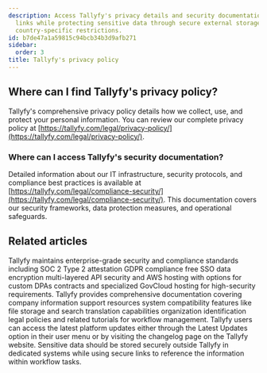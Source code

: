 ```yaml
---
description: Access Tallyfy's privacy details and security documentation through dedicated
  links while protecting sensitive data through secure external storage and following
  country-specific restrictions.
id: b7de47a1a59815c94bcb34b3d9afb271
sidebar:
  order: 3
title: Tallyfy's privacy policy
---
```


## Where can I find Tallyfy's privacy policy?

Tallyfy's comprehensive privacy policy details how we collect, use, and protect your personal information. You can review our complete privacy policy at [https://tallyfy.com/legal/privacy-policy/](https://tallyfy.com/legal/privacy-policy/).

### Where can I access Tallyfy's security documentation?

Detailed information about our IT infrastructure, security protocols, and compliance best practices is available at [https://tallyfy.com/legal/compliance-security/](https://tallyfy.com/legal/compliance-security/). This documentation covers our security frameworks, data protection measures, and operational safeguards.


## Related articles
<CardGrid>
<LinkTitleCard header="<b>Miscellaneous > Terms & legals</b>" href="/products/pro/miscellaneous/terms-legals/" > Tallyfy maintains enterprise-grade security and compliance standards including SOC 2 Type 2 attestation GDPR compliance free SSO data encryption multi-layered API security and AWS hosting with options for custom DPAs contracts and specialized GovCloud hosting for high-security requirements. </LinkTitleCard>
<LinkTitleCard header="<b>Pro > Miscellaneous</b>" href="/products/pro/miscellaneous/" > Tallyfy provides comprehensive documentation covering company information support resources system compatibility features like file storage and search translation capabilities organization identification legal policies and related tutorials for workflow management. </LinkTitleCard>
<LinkTitleCard header="<b>Miscellaneous > Stay updated with Tallyfy's latest features</b>" href="/products/pro/miscellaneous/how-can-i-stay-updated-with-tallyfys-latest-features/" > Tallyfy users can access the latest platform updates either through the Latest Updates option in their user menu or by visiting the changelog page on the Tallyfy website. </LinkTitleCard>
<LinkTitleCard header="<b>Tracking And Tasks > Protect sensitive data</b>" href="/products/pro/tracking-and-tasks/how-can-i-protect-sensitive-data-in-tallyfy/" > Sensitive data should be stored securely outside Tallyfy in dedicated systems while using secure links to reference the information within workflow tasks. </LinkTitleCard>
</CardGrid>